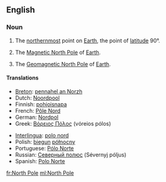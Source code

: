 {{also|north pole}}
==English==

===Noun===
{{wikipedia}}
{{en-noun|sg=[[north|North]] [[pole|Pole]]|-}}

# {{geography}} The [[northernmost]] point on [[Earth]], the point of [[latitude]] 90°.
# {{geography}} The [[Magnetic North Pole]] of [[Earth]].
# {{geography}} The [[Geomagnetic North Pole]] of [[Earth]].

====Translations====
{{top}}
* [[Breton]]: [[pennahel an Norzh]] {{m}}
* Dutch: [[Noordpool]] {{m}}
* Finnish: [[pohjoisnapa]]
* French: [[Pôle Nord]] {{m}}
* German: [[Nordpol]] {{m}}
* Greek: [[Βόρειος Πόλος]] {{m}} (vόreios pόlos)
{{mid}}
* [[Interlingua]]: [[polo nord]]
* Polish: [[biegun]] [[północny]] {{m}}
* Portuguese: [[Pólo Norte]] {{m}}
* Russian: [[Северный полюс]] (Sévernyj póljus) {{m}}
* Spanish: [[Polo Norte]] {{m}}
{{bottom}}

[[fr:North Pole]]
[[ml:North Pole]]